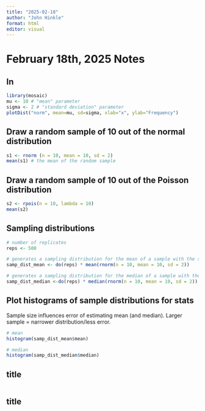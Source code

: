 ```yaml
---
title: "2025-02-18"
author: "John Hinkle"
format: html
editor: visual
---
```


# February 18th, 2025 Notes

## In

```r
library(mosaic)
mu <- 10 # "mean" parameter
sigma <- 2 # "standard deviation" parameter
plotDist("norm", mean=mu, sd=sigma, xlab="x", ylab="Frequency")
```

## Draw a random sample of 10 out of the normal distribution

```r
s1 <- rnorm (n = 10, mean = 10, sd = 2)
mean(s1) # the mean of the random sample
```

## Draw a random sample of 10 out of the Poisson distribution

```r
s2 <- rpois(n = 10, lambda = 10)
mean(s2)
```

## Sampling distributions

```r
# number of replicates
reps <- 500

# generates a sampling distribution for the mean of a sample with the specified parameters
samp_dist_mean <- do(reps) * mean(rnorm(n = 10, mean = 10, sd = 2))

# generates a sampling distribution for the median of a sample with the specified parameters
samp_dist_median <-do(reps) * median(rnorm(n = 10, mean = 10, sd = 2))

```

## Plot histograms of sample distributions for stats

Sample size influences error of estimating mean (and median). Larger sample = narrower distribution/less error.

```r
# mean
histogram(samp_dist_mean$mean)

# median
histogram(samp_dist_median$median)
```

## title

```r

```

## title

```r

```
